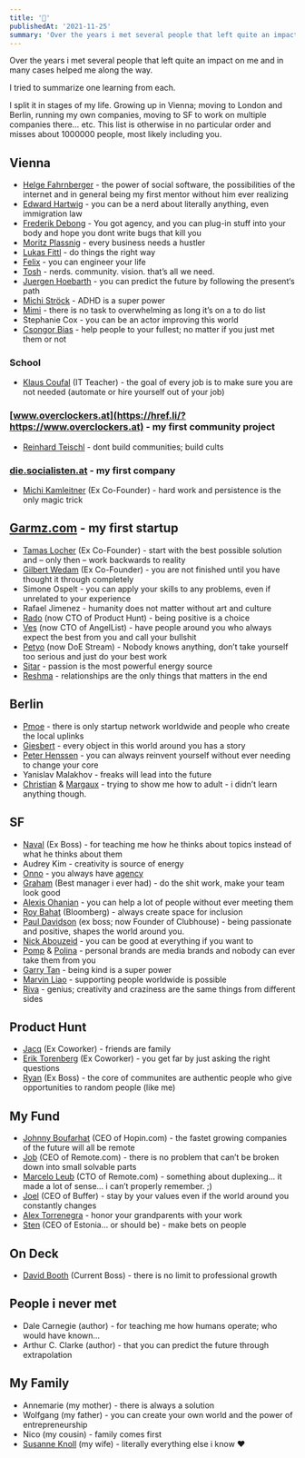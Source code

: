 ```yaml
---
title: '🙏'
publishedAt: '2021-11-25'
summary: 'Over the years i met several people that left quite an impact on me and in many cases helped me along the way. I tried to summariz...'
---
```


Over the years i met several people that left quite an impact on me and in many cases helped me along the way.

I tried to summarize one learning from each.

I split it in stages of my life. Growing up in Vienna; moving to London and Berlin, running my own companies, moving to SF to work on multiple companies there… etc. This list is otherwise in no particular order and misses about 1000000 people, most likely including you.

## Vienna

- [Helge Fahrnberger](https://twitter.com/helge) - the power of social software, the possibilities of the internet and in general being my first mentor without him ever realizing
- [Edward Hartwig](https://twitter.com/edwardhartwig) - you can be a nerd about literally anything, even immigration law
- [Frederik Debong](https://twitter.com/fdebong) - You got agency, and you can plug-in stuff into your body and hope you dont write bugs that kill you
- [Moritz Plassnig](https://twitter.com/moritzplassnig) - every business needs a hustler
- [Lukas Fittl](https://twitter.com/lukasfittl) - do things the right way
- [Felix](https://twitter.com/KrauseFx) - you can engineer your life
- [Tosh](https://twitter.com/__tosh) - nerds. community. vision. that’s all we need.
- [Juergen Hoebarth](https://twitter.com/juergenhoebarth) - you can predict the future by following the present‘s path
- [Michi Ströck](https://twitter.com/mstroeck) - ADHD is a super power
- [Mimi](https://twitter.com/missresident) - there is no task to overwhelming as long it’s on a to do list
- Stephanie Cox - you can be an actor improving this world
- [Csongor Bias](https://twitter.com/csbias) - help people to your fullest; no matter if you just met them or not

### School

- [Klaus Coufal](https://href.li/?https://coufal.at/) (IT Teacher) - the goal of every job is to make sure you are not needed (automate or hire yourself out of your job)

### [www.overclockers.at](https://href.li/?https://www.overclockers.at) - my first community project

- [Reinhard Teischl](https://twitter.com/rteischl/) - dont build communities; build cults

### [die.socialisten.at](https://href.li/?https://die.socialisten.at) - my first company

- [Michi Kamleitner](https://twitter.com/_subnet) (Ex Co-Founder) - hard work and persistence is the only magic trick

## [Garmz.com](https://href.li/?https://techcrunch.com/2010/06/15/garmz-com-launches-as-a-fashion-game-changer/) - my first startup

- [Tamas Locher](https://twitter.com/tamaslocher) (Ex Co-Founder) - start with the best possible solution and – only then – work backwards to reality
- [Gilbert Wedam](https://twitter.com/subgil) (Ex Co-Founder) - you are not finished until you have thought it through completely
- Simone Ospelt - you can apply your skills to any problems, even if unrelated to your experience
- Rafael Jimenez - humanity does not matter without art and culture
- [Rado](https://twitter.com/rstankov) (now CTO of Product Hunt) - being positive is a choice
- [Ves](https://twitter.com/vesln) (now CTO of AngelList) - have people around you who always expect the best from you and call your bullshit
- [Petyo](https://twitter.com/petyosi) (now DoE Stream) - Nobody knows anything, don’t take yourself too serious and just do your best work
- [Sitar](https://twitter.com/sitar) - passion is the most powerful energy source
- [Reshma](https://twitter.com/rsohoni) - relationships are the only things that matters in the end

## Berlin

- [Pmoe](https://twitter.com/pmoe) - there is only startup network worldwide and people who create the local uplinks
- [Giesbert](https://href.li/?https://www.instagram.com/gisbertpoeppler) - every object in this world around you has a story
- [Peter Henssen](https://twitter.com/phenssen) - you can always reinvent yourself without ever needing to change your core
- Yanislav Malakhov - freaks will lead into the future
- [Christian](https://twitter.com/wallinchristian?lang=en) & [Margaux](https://twitter.com/mapelen) - trying to show me how to adult - i didn’t learn anything though.

## SF

- [Naval](https://twitter.com/naval) (Ex Boss) - for teaching me how he thinks about topics instead of what he thinks about them
- Audrey Kim - creativity is source of energy
- [Onno](https://twitter.com/onnofaber) - you always have [agency](https://href.li/?https://www.ted.com/talks/onno_faber_we_ll_all_be_patients_one_day_jan_2019)
- [Graham](https://twitter.com/grahamjenkin) (Best manager i ever had) - do the shit work, make your team look good
- [Alexis Ohanian](https://twitter.com/alexisohanian/) - you can help a lot of people without ever meeting them
- [Roy Bahat](https://twitter.com/roybahat) (Bloomberg) - always create space for inclusion
- [Paul Davidson](https://twitter.com/pdavison) (ex boss; now Founder of Clubhouse) - being passionate and positive, shapes the world around you.
- [Nick Abouzeid](https://twitter.com/nickabouzeid) - you can be good at everything if you want to
- [Pomp](https://twitter.com/APompliano) & [Polina](https://twitter.com/polina_marinova) - personal brands are media brands and nobody can ever take them from you
- [Garry Tan](https://twitter.com/garrytan) - being kind is a super power
- [Marvin Liao](https://twitter.com/marvinliao) - supporting people worldwide is possible
- [Riva](https://twitter.com/rivatez) - genius; creativity and craziness are the same things from different sides

## Product Hunt

- [Jacq](https://twitter.com/jacqvon) (Ex Coworker) - friends are family
- [Erik Torenberg](https://twitter.com/eriktorenberg) (Ex Coworker) - you get far by just asking the right questions
- [Ryan](https://twitter.com/rrhoover) (Ex Boss) - the core of communites are authentic people who give opportunities to random people (like me)

## My Fund

- [Johnny Boufarhat](https://twitter.com/johnnyboufarhat) (CEO of Hopin.com) - the fastet growing companies of the future will all be remote
- [Job](https://twitter.com/jobvo) (CEO of Remote.com) - there is no problem that can’t be broken down into small solvable parts
- [Marcelo Leub](https://twitter.com/marcelo_leub) (CTO of Remote.com) - something about duplexing… it made a lot of sense… i can’t properly remember. ;)
- [Joel](https://twitter.com/joelgascoigne) (CEO of Buffer) - stay by your values even if the world around you constantly changes
- [Alex Torrenegra](https://twitter.com/torrenegra) - honor your grandparents with your work
- [Sten](https://twitter.com/seikatsu) (CEO of Estonia… or should be) - make bets on people

## On Deck

- [David Booth](https://twitter.com/david__booth) (Current Boss) - there is no limit to professional growth

## People i never met

- Dale Carnegie (author) - for teaching me how humans operate; who would have known…
- Arthur C. Clarke (author) - that you can predict the future through extrapolation

## My Family

- Annemarie (my mother) - there is always a solution
- Wolfgang (my father) - you can create your own world and the power of entrepreneurship
- Nico (my cousin) - family comes first
- [Susanne Knoll](https://twitter.com/susanneknoll) (my wife) - literally everything else i know ❤️
